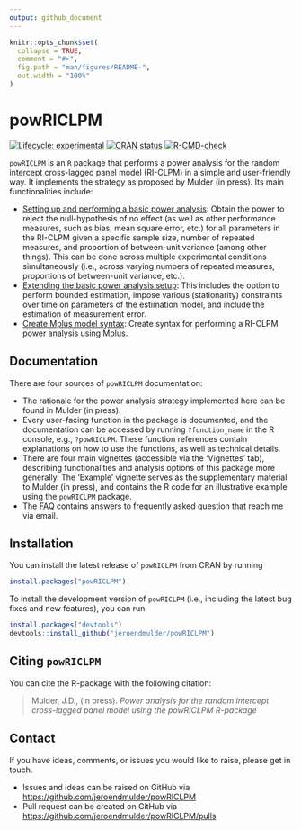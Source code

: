 ```yaml
---
output: github_document
---
```


<!-- README.md is generated from README.Rmd. Please edit that file -->

```r
knitr::opts_chunk$set(
  collapse = TRUE,
  comment = "#>",
  fig.path = "man/figures/README-",
  out.width = "100%"
)
```

# powRICLPM

<!-- badges: start -->
[![Lifecycle: experimental](https://img.shields.io/badge/lifecycle-experimental-orange.svg)](https://lifecycle.r-lib.org/articles/stages.html#experimental)
[![CRAN status](https://www.r-pkg.org/badges/version/powRICLPM)](https://CRAN.R-project.org/package=powRICLPM)
[![R-CMD-check](https://github.com/JeroenDMulder/powRICLPM/actions/workflows/R-CMD-check.yaml/badge.svg)](https://github.com/JeroenDMulder/powRICLPM/actions/workflows/R-CMD-check.yaml)
<!-- badges: end -->

`powRICLPM` is an `R` package that performs a power analysis for the random intercept cross-lagged panel model (RI-CLPM) in a simple and user-friendly way. It implements the strategy as proposed by Mulder (in press). Its main functionalities include:  

- [Setting up and performing a basic power analysis](https://jeroendmulder.github.io/powRICLPM/articles/start.html): Obtain the power to reject the null-hypothesis of no effect (as well as other performance measures, such as bias, mean square error, etc.) for all parameters in the RI-CLPM given a specific sample size, number of repeated measures, and proportion of between-unit variance (among other things). This can be done across multiple experimental conditions simultaneously (i.e., across varying numbers of repeated measures, proportions of between-unit variance, etc.).
- [Extending the basic power analysis setup](https://jeroendmulder.github.io/powRICLPM/articles/extensions.html): This includes the option to perform bounded estimation, impose various (stationarity) constraints over time on parameters of the estimation model, and include the estimation of measurement error. 
- [Create Mplus model syntax](https://jeroendmulder.github.io/powRICLPM/articles/mplus.html): Create syntax for performing a RI-CLPM power analysis using Mplus.  

## Documentation

There are four sources of `powRICLPM` documentation:

- The rationale for the power analysis strategy implemented here can be found in Mulder (in press).
- Every user-facing function in the package is documented, and the documentation can be accessed by running `?function_name` in the R console, e.g., `?powRICLPM`. These function references contain explanations on how to use the functions, as well as technical details.
- There are four main vignettes (accessible via the ‘Vignettes’ tab), describing functionalities and analysis options of this package more generally. The ‘Example’ vignette serves as the supplementary material to Mulder (in press), and contains the R code for an illustrative example using the `powRICLPM` package.
- The [FAQ](https://jeroendmulder.github.io/powRICLPM/articles/FAQ.html) contains answers to frequently asked question that reach me via email.

## Installation

You can install the latest release of `powRICLPM` from CRAN by running

```r
install.packages("powRICLPM")
```

To install the development version of `powRICLPM` (i.e., including the latest bug fixes and new features), you can run 

```r
install.packages("devtools")
devtools::install_github("jeroendmulder/powRICLPM")
```

## Citing `powRICLPM`

You can cite the R-package with the following citation:

> Mulder, J.D., (in press). *Power analysis for the random intercept cross-lagged panel model using the powRICLPM R-package* 

## Contact

If you have ideas, comments, or issues you would like to raise, please get in touch.  

* Issues and ideas can be raised on GitHub via [https://github.com/jeroendmulder/powRICLPM](https://github.com/jeroendmulder/powRICLPM)
* Pull request can be created on GitHub via [https://github.com/jeroendmulder/powRICLPM/pulls](https://github.com/jeroendmulder/powRICLPM/pulls)
